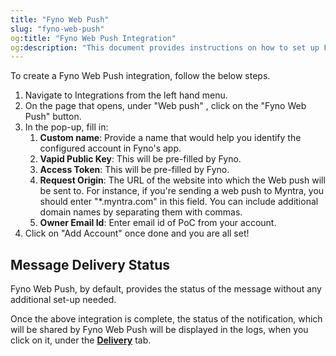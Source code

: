 ```yaml
---
title: "Fyno Web Push"
slug: "fyno-web-push"
og:title: "Fyno Web Push Integration"
og:description: "This document provides instructions on how to set up Fyno Web Push integration and view the delivery status of notifications in the logs."
---
```


To create a Fyno Web Push integration, follow the below steps.

1. Navigate to Integrations from the left hand menu.
2. On the page that opens, under "Web push" , click on the "Fyno Web Push" button.
3. In the pop-up, fill in:
   1. **Custom name**: Provide a name that would help you identify the configured account in Fyno's app.
   2. **Vapid Public Key**: This will be pre-filled by Fyno.
   3. **Access Token**: This will be pre-filled by Fyno.
   4. **Request Origin**: The URL of the website into which the Web push will be sent to. For instance, if you're sending a web push to Myntra, you should enter "\*.myntra.com" in this field. You can include additional domain names by separating them with commas.
   5. **Owner Email Id**: Enter email id of PoC from your account.
4. Click on "Add Account" once done and you are all set!

## Message Delivery Status

Fyno Web Push, by default, provides the status of the message without any additional set-up needed.

Once the above integration is complete, the status of the notification, which will be shared by Fyno Web Push will be displayed in the logs, when you click on it, under the **[Delivery](./log-details-delivery)** tab.
